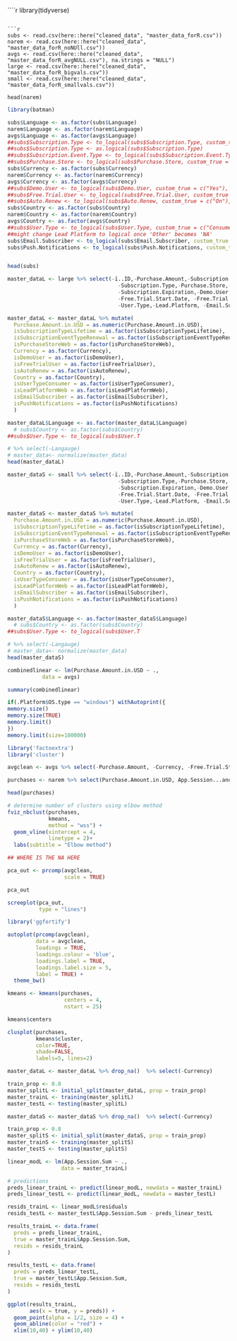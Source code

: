````r

library(tidyverse)

```

```r

subs <- read.csv(here::here("cleaned_data", "master_data_forR.csv"))
narem <- read.csv(here::here("cleaned_data", "master_data_forR_noNUll.csv"))
avgs <- read.csv(here::here("cleaned_data", "master_data_forR_avgNULL.csv"), na.strings = "NULL")
large <- read.csv(here::here("cleaned_data", "master_data_forR_bigvals.csv"))
small <- read.csv(here::here("cleaned_data", "master_data_forR_smallvals.csv"))

head(narem)

```

```r

library(batman)

subs$Language <- as.factor(subs$Language)
narem$Language <- as.factor(narem$Language)
avgs$Language <- as.factor(avgs$Language)
##subs$Subscription.Type <- to_logical(subs$Subscription.Type, custom_true = c("Lifetime"), custom_false = c("Limited"))
##subs$Subscription.Type <- as.logical(subs$Subscription.Type)
##subs$Subscription.Event.Type <- to_logical(subs$Subscription.Event.Type, custom_true = c("INITIAL_PURCHASE"), custom_false = c("RENEWAL"))
##subs$Purchase.Store <- to_logical(subs$Purchase.Store, custom_true = c("App"), custom_false = c("Web"))
subs$Currency <- as.factor(subs$Currency)
narem$Currency <- as.factor(narem$Currency)
avgs$Currency <- as.factor(avgs$Currency)
##subs$Demo.User <- to_logical(subs$Demo.User, custom_true = c("Yes"), custom_false = c("No"))
##subs$Free.Trial.User <- to_logical(subs$Free.Trial.User, custom_true = c("Yes"), custom_false = c("No"))
##subs$Auto.Renew <- to_logical(subs$Auto.Renew, custom_true = c("On"), custom_false = c("Off"))
subs$Country <- as.factor(subs$Country)
narem$Country <- as.factor(narem$Country)
avgs$Country <- as.factor(avgs$Country)
##subs$User.Type <- to_logical(subs$User.Type, custom_true = c("Consumer"), custom_false = c("Other"))
##might change Lead Platform to logical once 'Other' becomes 'NA'
subs$Email.Subscriber <- to_logical(subs$Email.Subscriber, custom_true = c("Yes"), custom_false = c("No"))
subs$Push.Notifications <- to_logical(subs$Push.Notifications, custom_true = c("Yes"), custom_false = c("No"))


head(subs)

```

```r

master_dataL <- large %>% select(-ï..ID,-Purchase.Amount,-Subscription.Event.Type,
                                   -Subscription.Type,-Purchase.Store,-Subscription.Start.Date,
                                   -Subscription.Expiration,-Demo.User,-Free.Trial.User,
                                   -Free.Trial.Start.Date, -Free.Trial.Expiration,-Auto.Renew,
                                   -User.Type,-Lead.Platform, -Email.Subscriber,-Push.Notifications)

master_dataL <- master_dataL %>% mutate(
  Purchase.Amount.in.USD = as.numeric(Purchase.Amount.in.USD),
  isSubscriptionTypeLifetime = as.factor(isSubscriptionTypeLifetime),
  isSubscriptionEventTypeRenewal = as.factor(isSubscriptionEventTypeRenewal),
  isPurchaseStoreWeb = as.factor(isPurchaseStoreWeb),
  Currency = as.factor(Currency),
  isDemoUser = as.factor(isDemoUser),
  isFreeTrialUser = as.factor(isFreeTrialUser),
  isAutoRenew = as.factor(isAutoRenew),
  Country = as.factor(Country),
  isUserTypeConsumer = as.factor(isUserTypeConsumer),
  isLeadPlatformWeb = as.factor(isLeadPlatformWeb),
  isEmailSubscriber = as.factor(isEmailSubscriber),
  isPushNotifications = as.factor(isPushNotifications)
  ) 

master_dataL$Language <- as.factor(master_dataL$Language) 
  # subs$Country <- as.factor(subs$Country)
##subs$User.Type <- to_logical(subs$User.T

# %>% select(-Langauge)
# master_data<- normalize(master_data)
head(master_dataL)

```

```r

master_dataS <- small %>% select(-ï..ID,-Purchase.Amount,-Subscription.Event.Type,
                                   -Subscription.Type,-Purchase.Store,-Subscription.Start.Date,
                                   -Subscription.Expiration,-Demo.User,-Free.Trial.User,
                                   -Free.Trial.Start.Date, -Free.Trial.Expiration,-Auto.Renew,
                                   -User.Type,-Lead.Platform, -Email.Subscriber,-Push.Notifications)

master_dataS <- master_dataS %>% mutate(
  Purchase.Amount.in.USD = as.numeric(Purchase.Amount.in.USD),
  isSubscriptionTypeLifetime = as.factor(isSubscriptionTypeLifetime),
  isSubscriptionEventTypeRenewal = as.factor(isSubscriptionEventTypeRenewal),
  isPurchaseStoreWeb = as.factor(isPurchaseStoreWeb),
  Currency = as.factor(Currency),
  isDemoUser = as.factor(isDemoUser),
  isFreeTrialUser = as.factor(isFreeTrialUser),
  isAutoRenew = as.factor(isAutoRenew),
  Country = as.factor(Country),
  isUserTypeConsumer = as.factor(isUserTypeConsumer),
  isLeadPlatformWeb = as.factor(isLeadPlatformWeb),
  isEmailSubscriber = as.factor(isEmailSubscriber),
  isPushNotifications = as.factor(isPushNotifications)
  ) 

master_dataS$Language <- as.factor(master_dataS$Language) 
  # subs$Country <- as.factor(subs$Country)
##subs$User.Type <- to_logical(subs$User.T

# %>% select(-Langauge)
# master_data<- normalize(master_data)
head(master_dataS)

```

```r

combinedlinear <- lm(Purchase.Amount.in.USD ~ .,
           data = avgs)

summary(combinedlinear)

```

```r

if(.Platform$OS.type == "windows") withAutoprint({
memory.size()
memory.size(TRUE)
memory.limit()
})
memory.limit(size=100000)

library('factoextra')
library('cluster')

avgclean <- avgs %>% select(-Purchase.Amount, -Currency, -Free.Trial.Start.Date, -Free.Trial.Expiration, -Open.Count, -Send.Count, -Click.Count, -Unique.Open.Count, -Unique.Click.Count, -Subscription.Start.Date, -Subscription.Expiration, -Demo.User, -Free.Trial.User, -Auto.Renew, -User.Type, -Lead.Platform, -Email.Subscriber, -Push.Notifications, -isLeadPlatformWeb, -isEmailSubscriber, -isPushNotifications, -isUserTypeConsumer, -isAutoRenew, -isFreeTrialUser, -isDemoUser, -isPurchaseStoreWeb, -isSubscriptionEventTypeRenewal, -isSubscriptionTypeLifetime, -Language, -Subscription.Type, -Subscription.Event.Type, -Purchase.Store, -Country)

purchases <- narem %>% select(Purchase.Amount.in.USD, App.Session...android, App.Session...ios, App.Session...NULL, App.Session...web, App.Session.Sum, App.Activity...App.Launch, App.Activity...Onboarding, App.Activity...Completed, App.Activity...NULL, App.Activity...Other, App.Activity...Start)

head(purchases)

# determine number of clusters using elbow method
fviz_nbclust(purchases, 
             kmeans, 
             method = "wss") +
  geom_vline(xintercept = 4, 
             linetype = 2)+
  labs(subtitle = "Elbow method")

## WHERE IS THE NA HERE

```

```r

pca_out <- prcomp(avgclean, 
                  scale = TRUE)

pca_out

screeplot(pca_out, 
          type = "lines")

library('ggfortify')

autoplot(prcomp(avgclean), 
         data = avgclean, 
         loadings = TRUE, 
         loadings.colour = 'blue',
         loadings.label = TRUE, 
         loadings.label.size = 5, 
         label = TRUE) + 
  theme_bw() 

```

```r

kmeans <- kmeans(purchases, 
                  centers = 4, 
                  nstart = 25)

kmeans$centers

clusplot(purchases, 
         kmeans$cluster, 
         color=TRUE, 
         shade=FALSE,
         labels=5, lines=2)

```

```r

master_dataL <- master_dataL %>% drop_na()  %>% select(-Currency)

train_prop <- 0.8
master_splitL <- initial_split(master_dataL, prop = train_prop)
master_trainL <- training(master_splitL)
master_testL <- testing(master_splitL)

master_dataS <- master_dataS %>% drop_na()  %>% select(-Currency)

train_prop <- 0.8
master_splitS <- initial_split(master_dataS, prop = train_prop)
master_trainS <- training(master_splitS)
master_testS <- testing(master_splitS)

```

```r

linear_modL <- lm(App.Session.Sum ~ .,
                 data = master_trainL)

# predictions
preds_linear_trainL <- predict(linear_modL, newdata = master_trainL)
preds_linear_testL <- predict(linear_modL, newdata = master_testL)

resids_trainL <- linear_modL$residuals
resids_testL <- master_testL$App.Session.Sum - preds_linear_testL

results_trainL <- data.frame(
  preds = preds_linear_trainL,
  true = master_trainL$App.Session.Sum, 
  resids = resids_trainL
)

results_testL <- data.frame(
  preds = preds_linear_testL,
  true = master_testL$App.Session.Sum, 
  resids = resids_testL
)

ggplot(results_trainL, 
       aes(x = true, y = preds)) +
  geom_point(alpha = 1/2, size = 4) +
  geom_abline(color = "red") +
  xlim(10,40) + ylim(10,40)

```